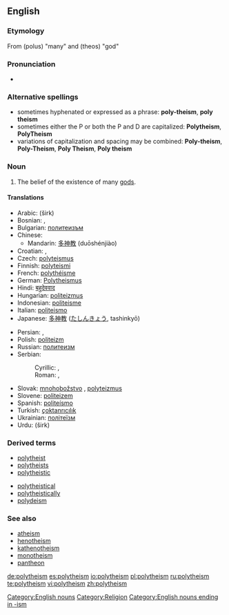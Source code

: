 {{wikipedia|Polytheism}}
==English==

===Etymology===
From {{AGr.}} '''{{polytonic|[[πολύς]]}}''' (polus) "many" and '''{{polytonic|[[θεός]]}}''' (theos) "god"

===Pronunciation===
* {{IPA|/pɒli'θi'ĭz'əm}}

===Alternative spellings===
*sometimes hyphenated or expressed as a phrase: '''poly-theism''', '''poly theism'''
*sometimes either the P or both the P and D are capitalized: '''Polytheism''', '''PolyTheism'''
*variations of capitalization and spacing may be combined: '''Poly-theism''', '''Poly-Theism''', '''Poly Theism''', '''Poly theism'''

===Noun===
{{en-noun}}

# The belief of the existence of many [[god]]s.

====Translations====
{{top}}
*Arabic: {{Arab|[[شرك|شِرْك]]}} (širk)
*Bosnian: {{t|bs|politeizam|m}}, {{t|bs|mnogoboštvo|n}}
*Bulgarian: [[политеизъм]] {{m}}
*Chinese:
**Mandarin: [[多神教]] (duōshénjiào)
*Croatian: {{t|hr|politeizam|m}}, {{t|hr|mnogoboštvo|n}}
*Czech: [[polyteismus]] {{m}}
*Finnish: [[polyteismi]]
*French: [[polythéisme]] {{m}}
*German: [[Polytheismus]] {{m}}
*Hindi: [[बहुदेववाद]]
*Hungarian: [[politeizmus]]
*Indonesian: [[politeisme]]
*Italian: [[politeismo]]
*Japanese: [[多神教]] ([[たしんきょう]], tashinkyō)
{{mid}}
*Persian: {{fa-Arab|[[چندخدایی]]}}, {{fa-Arab|[[شرک]]}}
*Polish: [[politeizm]] {{m}}
*Russian: [[политеизм]] {{IPAchar|(polytɛízm)}} {{m}}
*Serbian:
*:Cyrillic: {{t|sr|политеизам|m}}, {{t|sr|многобоштво|n}}
*:Roman: {{t|sr|politeizam|m}}, {{t|sr|mnogoboštvo|n}}
*Slovak: [[mnohobožstvo]] {{n}}, [[polyteizmus]] {{m}}
*Slovene: [[politeizem]] {{m}}
*Spanish: [[politeísmo]] {{m}}
*Turkish: [[çoktanrıcılık]]
*Ukrainian: [[політеїзм]] {{m}}
*Urdu: {{ur-Arab|[[شرک]]}} (širk)
{{bottom}}

===Derived terms===
{{top2}}
* [[polytheist]]
* [[polytheists]]
* [[polytheistic]]
{{mid2}}
* [[polytheistical]]
* [[polytheistically]]
* [[polydeism]]
{{bottom}}

===See also===
* [[atheism]]
* [[henotheism]]
* [[kathenotheism]]
* [[monotheism]]
* [[pantheon]]

[[Category:English nouns]]
[[Category:Religion]]
[[Category:English nouns ending in -ism]]

[[de:polytheism]]
[[es:polytheism]]
[[io:polytheism]]
[[pl:polytheism]]
[[ru:polytheism]]
[[te:polytheism]]
[[vi:polytheism]]
[[zh:polytheism]]